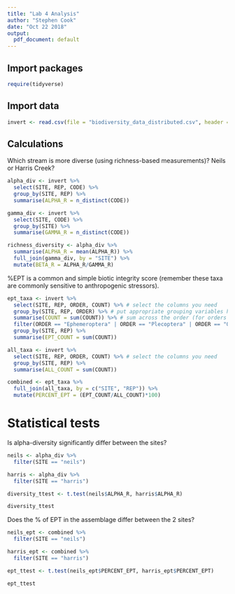 ```yaml
---
title: "Lab 4 Analysis"
author: "Stephen Cook"
date: "Oct 22 2018"
output:
  pdf_document: default
---
```


## Import packages


```r
require(tidyverse)
```


## Import data


```r
invert <- read.csv(file = "biodiversity_data_distributed.csv", header = T, sep = ",")
```

## Calculations

Which stream is more diverse (using richness-based measurements)? Neils or Harris Creek? 

```r
alpha_div <- invert %>%
  select(SITE, REP, CODE) %>%
  group_by(SITE, REP) %>%
  summarise(ALPHA_R = n_distinct(CODE))

gamma_div <- invert %>%
  select(SITE, CODE) %>%
  group_by(SITE) %>%
  summarise(GAMMA_R = n_distinct(CODE))
```

```r
richness_diversity <- alpha_div %>%
  summarise(ALPHA_R = mean(ALPHA_R)) %>%
  full_join(gamma_div, by = "SITE") %>%
  mutate(BETA_R = ALPHA_R/GAMMA_R)
```

%EPT is a common and simple biotic integrity score (remember these taxa are commonly sensitive to anthropogenic stressors).


```r
ept_taxa <- invert %>%
  select(SITE, REP, ORDER, COUNT) %>% # select the columns you need
  group_by(SITE, REP, ORDER) %>% # put appropriate grouping variables here
  summarise(COUNT = sum(COUNT)) %>% # sum across the order (for orders with more than one genus)
  filter(ORDER == "Ephemeroptera" | ORDER == "Plecoptera" | ORDER == "Odonata") %>%
  group_by(SITE, REP) %>%
  summarise(EPT_COUNT = sum(COUNT))
```

```r
all_taxa <- invert %>%
  select(SITE, REP, ORDER, COUNT) %>% # select the columns you need
  group_by(SITE, REP) %>%
  summarise(ALL_COUNT = sum(COUNT))
```

```r
combined <- ept_taxa %>%
  full_join(all_taxa, by = c("SITE", "REP")) %>%
  mutate(PERCENT_EPT = (EPT_COUNT/ALL_COUNT)*100)
```

# Statistical tests

Is alpha-diversity significantly differ between the sites?

```r
neils <- alpha_div %>%
  filter(SITE == "neils") 

harris <- alpha_div %>%
  filter(SITE == "harris") 
```


```r
diversity_ttest <- t.test(neils$ALPHA_R, harris$ALPHA_R)

diversity_ttest
```
Does the % of EPT in the assemblage differ between the 2 sites?

```r
neils_ept <- combined %>%
  filter(SITE == "neils") 

harris_ept <- combined %>%
  filter(SITE == "harris") 
```


```r
ept_ttest <- t.test(neils_ept$PERCENT_EPT, harris_ept$PERCENT_EPT)

ept_ttest
```





